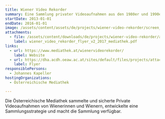 ```yaml
---
title: Wiener Video Rekorder
summary: Eine Sammlung privater Videoaufnahmen aus den 1980er und 1990er-Jahren.
startDate: 2013-01-01
endDate: 2016-01-01
image: /assets/content/assets/de/projects/wiener-video-rekorder/screen_inhalt_wiener_video_rekorder_mediathek.png
attachments:
  - file: /assets/content/downloads/de/projects/wiener-video-rekorder/attachments/wiener_video_rekorder_flyer_v2_2017_mediathek.pdf
    label: wiener_video_rekorder_flyer_v2_2017_mediathek.pdf
links:
  - url: https://www.mediathek.at/wienervideorekorder/
    label: Website
  - url: https://dha.acdh.oeaw.ac.at/sites/default/files/projects/attachments/wiener_video_rekorder_flyer_v2_2017_mediathek.pdf
    label: Flyer
responsiblePersons:
  - Johannes Kapeller
hostingOrganizations:
  - Österreichische Mediathek

---
```

Die Österreichische Mediathek sammelte und sicherte Private Videoaufnahmen von Wienerinnen und Wienern, entwickelte eine Sammlungsstrategie und macht die Sammlung verfügbar.
